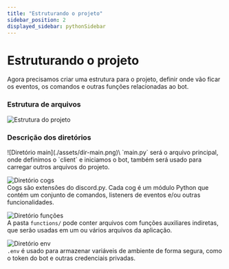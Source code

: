 ```yaml
---
title: "Estruturando o projeto"
sidebar_position: 2
displayed_sidebar: pythonSidebar
---
```


# Estruturando o projeto

Agora precisamos criar uma estrutura para o projeto, definir onde vão ficar os eventos, os comandos e outras funções relacionadas ao bot.

### Estrutura de arquivos
![Estrutura do projeto](./assets/folder-structure.png)

### Descrição dos diretórios

<div className='flex flex-col gap-4'>
  ![Diretório main](./assets/dir-main.png)\
  `main.py` será o arquivo principal, onde definimos o `client` e iniciamos o bot, também será usado para carregar outros arquivos do projeto.

  ![Diretório cogs](./assets/dir-cogs.png)\
  Cogs são extensões do discord.py. Cada cog é um módulo Python que contém um conjunto de comandos, listeners de eventos e/ou outras funcionalidades.

  ![Diretório funções](./assets/dir-functions.png)\
  A pasta `functions/` pode conter arquivos com funções auxiliares indiretas, que serão usadas em um ou vários arquivos da aplicação.
  
  ![Diretório env](./assets/dir-env.png)\
  `.env` é usado para armazenar variáveis de ambiente de forma segura, como o token do bot e outras credenciais privadas.
</div>